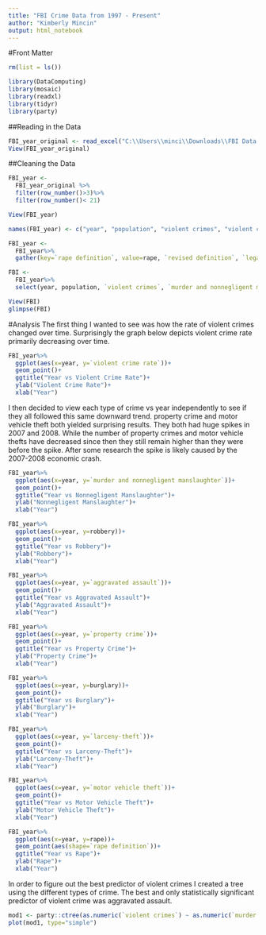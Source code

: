 ```yaml
---
title: "FBI Crime Data from 1997 - Present"
author: "Kimberly Mincin"
output: html_notebook
---
```


#Front Matter
```r
rm(list = ls())

library(DataComputing)
library(mosaic)
library(readxl)
library(tidyr)
library(party)
```


##Reading in the Data
```r
FBI_year_original <- read_excel("C:\\Users\\minci\\Downloads\\FBI Data.xls")
View(FBI_year_original)

```


##Cleaning the Data
```r
FBI_year <- 
  FBI_year_original %>%
  filter(row_number()>3)%>%
  filter(row_number()< 21)

View(FBI_year)

names(FBI_year) <- c("year", "population", "violent crimes", "violent crime rate", "murder and nonnegligent manslaughter", "murder and nonnegligent manslaughter rate", "revised definition", "revised definition rate", "legacy definition", "legacy definition rate", "robbery", "robbery rate", "aggravated assault", "aggravted assault rate", "property crime", "property crime rate", "burglary", "burglary rate", "larceny-theft", "larceny-theft rate", "motor vehicle theft", "motor vehicle theft rate")

```

```r
FBI_year <-
  FBI_year%>%
  gather(key=`rape definition`, value=rape, `revised definition`, `legacy definition`)

```


```r
FBI <-
  FBI_year%>%
  select(year, population, `violent crimes`, `murder and nonnegligent manslaughter`, robbery, `aggravated assault`, `property crime`, burglary, `larceny-theft`,`motor vehicle theft`, `rape definition`, rape)

View(FBI)
glimpse(FBI)
```

#Analysis
The first thing I wanted to see was how the rate of violent crimes changed over time. Surprisingly the graph below depicts violent crime rate primarily decreasing over time.

```r
FBI_year%>%
  ggplot(aes(x=year, y=`violent crime rate`))+
  geom_point()+
  ggtitle("Year vs Violent Crime Rate")+
  ylab("Violent Crime Rate")+
  xlab("Year")
```

I then decided to view each type of crime vs year independently to see if they all followed this same downward trend. property crime and motor vehicle theft both yielded surprising results. They both had huge spikes in 2007 and 2008. While the number of property crimes and motor vehicle thefts have decreased since then they still remain higher than they were before the spike. After some research the spike is likely caused by the 2007-2008 economic crash. 
```r
FBI_year%>%
  ggplot(aes(x=year, y=`murder and nonnegligent manslaughter`))+
  geom_point()+
  ggtitle("Year vs Nonnegligent Manslaughter")+
  ylab("Nonnegligent Manslaughter")+
  xlab("Year")

FBI_year%>%
  ggplot(aes(x=year, y=robbery))+
  geom_point()+
  ggtitle("Year vs Robbery")+
  ylab("Robbery")+
  xlab("Year")

FBI_year%>%
  ggplot(aes(x=year, y=`aggravated assault`))+
  geom_point()+
  ggtitle("Year vs Aggravated Assault")+
  ylab("Aggravated Assault")+
  xlab("Year")

FBI_year%>%
  ggplot(aes(x=year, y=`property crime`))+
  geom_point()+
  ggtitle("Year vs Property Crime")+
  ylab("Property Crime")+
  xlab("Year")

FBI_year%>%
  ggplot(aes(x=year, y=burglary))+
  geom_point()+
  ggtitle("Year vs Burglary")+
  ylab("Burglary")+
  xlab("Year")

FBI_year%>%
  ggplot(aes(x=year, y=`larceny-theft`))+
  geom_point()+
  ggtitle("Year vs Larceny-Theft")+
  ylab("Larceny-Theft")+
  xlab("Year")

FBI_year%>%
  ggplot(aes(x=year, y=`motor vehicle theft`))+
  geom_point()+
  ggtitle("Year vs Motor Vehicle Theft")+
  ylab("Motor Vehicle Theft")+
  xlab("Year")

FBI_year%>%
  ggplot(aes(x=year, y=rape))+
  geom_point(aes(shape=`rape definition`))+
  ggtitle("Year vs Rape")+
  ylab("Rape")+
  xlab("Year")
```


In order to figure out the best predictor of violent crimes I created a tree using the different types of crime. The best and only statistically significant predictor of violent crime was aggravated assault. 

```r
mod1 <- party::ctree(as.numeric(`violent crimes`) ~ as.numeric(`murder and nonnegligent manslaughter`) + as.numeric(robbery) + as.numeric(`aggravated assault`) + as.numeric(burglary) + as.numeric(`larceny-theft`) + as.numeric(`motor vehicle theft`) + as.numeric(rape), data=FBI)
plot(mod1, type="simple")
```










